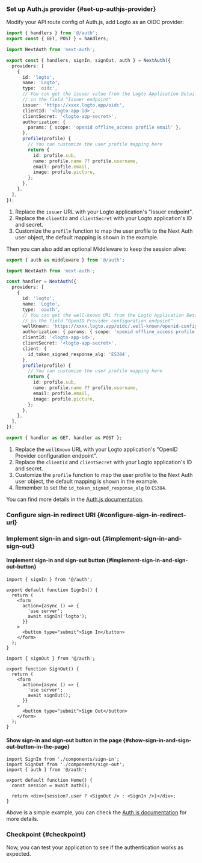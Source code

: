 

### Set up Auth.js provider \{#set-up-authjs-provider}

<GetAppSecret />

Modify your API route config of Auth.js, add Logto as an OIDC provider:

<Tabs>

<TabItem value="v5" label="Auth.js v5">

```ts title="./app/api/auth/[...nextauth]/route.ts"
import { handlers } from '@/auth';
export const { GET, POST } = handlers;
```

```ts title="./auth.ts"
import NextAuth from 'next-auth';

export const { handlers, signIn, signOut, auth } = NextAuth({
  providers: [
    {
      id: 'logto',
      name: 'Logto',
      type: 'oidc',
      // You can get the issuer value from the Logto Application Details page,
      // in the field "Issuer endpoint"
      issuer: 'https://xxxx.logto.app/oidc',
      clientId: '<logto-app-id>',
      clientSecret: '<logto-app-secret>',
      authorization: {
        params: { scope: 'openid offline_access profile email' },
      },
      profile(profile) {
        // You can customize the user profile mapping here
        return {
          id: profile.sub,
          name: profile.name ?? profile.username,
          email: profile.email,
          image: profile.picture,
        };
      },
    },
  ],
});
```

1. Replace the `issuer` URL with your Logto application's "Issuer endpoint".
2. Replace the `clientId` and `clientSecret` with your Logto application's ID and secret.
3. Customize the `profile` function to map the user profile to the Next Auth user object, the default mapping is shown in the example.

Then you can also add an optional Middleware to keep the session alive:

```ts title="./middleware.ts"
export { auth as middleware } from '@/auth';
```

</TabItem>

<TabItem value="v4" label="Next Auth v4">

```ts title="app/api/auth/[...nextauth]/route.ts"
import NextAuth from 'next-auth';

const handler = NextAuth({
  providers: [
    {
      id: 'logto',
      name: 'Logto',
      type: 'oauth',
      // You can get the well-known URL from the Logto Application Details page,
      // in the field "OpenID Provider configuration endpoint"
      wellKnown: 'https://xxxx.logto.app/oidc/.well-known/openid-configuration',
      authorization: { params: { scope: 'openid offline_access profile email' } },
      clientId: '<logto-app-id>',
      clientSecret: '<logto-app-secret>',
      client: {
        id_token_signed_response_alg: 'ES384',
      },
      profile(profile) {
        // You can customize the user profile mapping here
        return {
          id: profile.sub,
          name: profile.name ?? profile.username,
          email: profile.email,
          image: profile.picture,
        };
      },
    },
  ],
});

export { handler as GET, handler as POST };
```

1. Replace the `wellKnown` URL with your Logto application's "OpenID Provider configuration endpoint".
2. Replace the `clientId` and `clientSecret` with your Logto application's ID and secret.
3. Customize the `profile` function to map the user profile to the Next Auth user object, the default mapping is shown in the example.
4. Remember to set the `id_token_signed_response_alg` to `ES384`.

</TabItem>

</Tabs>

You can find more details in the [Auth.js documentation](https://authjs.dev/getting-started/installation).

### Configure sign-in redirect URI \{#configure-sign-in-redirect-uri}

<SignInFlowSummary />

<AssumingUrl />

<ConfigureRedirectUri
  figureSrc={redirectUriFigure}
  redirectUri="http://localhost:3000/api/auth/callback/logto"
/>

### Implement sign-in and sign-out \{#implement-sign-in-and-sign-out}

#### Implement sign-in and sign-out button \{#implement-sign-in-and-sign-out-button}

```tsx title="app/components/sign-in.tsx"
import { signIn } from '@/auth';

export default function SignIn() {
  return (
    <form
      action={async () => {
        'use server';
        await signIn('logto');
      }}
    >
      <button type="submit">Sign In</button>
    </form>
  );
}
```

```tsx title="app/components/sign-out.tsx"
import { signOut } from '@/auth';

export function SignOut() {
  return (
    <form
      action={async () => {
        'use server';
        await signOut();
      }}
    >
      <button type="submit">Sign Out</button>
    </form>
  );
}
```

#### Show sign-in and sign-out button in the page \{#show-sign-in-and-sign-out-button-in-the-page}

```tsx title="app/page.tsx"
import SignIn from './components/sign-in';
import SignOut from './components/sign-out';
import { auth } from '@/auth';

export default function Home() {
  const session = await auth();

  return <div>{session?.user ? <SignOut /> : <SignIn />}</div>;
}
```

Above is a simple example, you can check the [Auth.js documentation](https://authjs.dev/getting-started/session-management/login) for more details.

### Checkpoint \{#checkpoint}

Now, you can test your application to see if the authentication works as expected.

